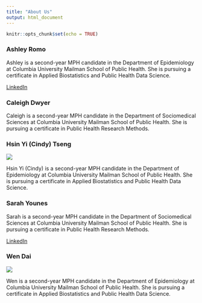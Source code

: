 ```yaml
---
title: "About Us"
output: html_document
---
```


```r
knitr::opts_chunk$set(echo = TRUE)
```

### Ashley Romo

Ashley is a second-year MPH candidate in the Department of Epidemiology at Columbia University Mailman School of Public Health. She is pursuing a certificate in Applied Biostatistics and Public Health Data Science.

[LinkedIn](https://www.linkedin.com/in/ashley-romo-963a35129/)

### Caleigh Dwyer

Caleigh is a second-year MPH candidate in the Department of Sociomedical Sciences at Columbia University Mailman School of Public Health. She is pursuing a certificate in Public Health Research Methods.

### Hsin Yi (Cindy) Tseng

![](images/cindy.jpeg)

Hsin Yi (Cindy) is a second-year MPH candidate in the Department of Epidemiology at Columbia University Mailman School of Public Health. She is pursuing a certificate in Applied Biostatistics and Public Health Data Science.

### Sarah Younes

Sarah is a second-year MPH candidate in the Department of Sociomedical Sciences at Columbia University Mailman School of Public Health. She is pursuing a certificate in Public Health Research Methods.

[LinkedIn](https://www.linkedin.com/in/sarahmyounes/)

### Wen Dai

![](images/wen.jpeg)

Wen is a second-year MPH candidate in the Department of Epidemiology at Columbia University Mailman School of Public Health. She is pursuing a certificate in Applied Biostatistics and Public Health Data Science.
